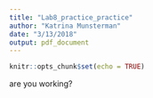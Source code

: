 ```yaml
---
title: "Lab8_practice_practice"
author: "Katrina Munsterman"
date: "3/13/2018"
output: pdf_document
---
```


```r
knitr::opts_chunk$set(echo = TRUE)
```

are you working? 



